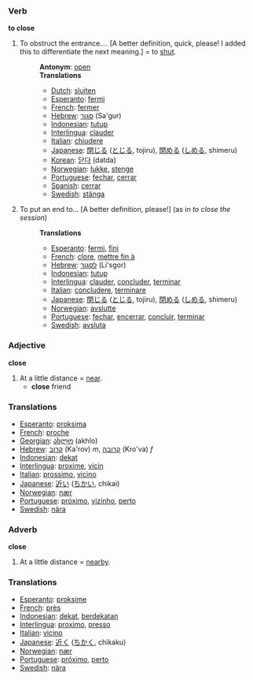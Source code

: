 === Verb ===
'''to close'''

#To obstruct the entrance.... [A better definition, quick, please! I added this to differentiate the next meaning.] = to [[shut]].
#:'''Antonym''': [[open]]
#:'''Translations'''
#:*[[Dutch]]: [[sluiten]]
#:*[[Esperanto]]: [[fermi]]
#:*[[French]]: [[fermer]]
#:*[[Hebrew]]: [[סגור]] (Sa'gur)
#:*[[Indonesian]]: [[tutup]]
#:*[[Interlingua]]: [[clauder]]
#:*[[Italian]]: [[chiudere]]
#:*[[Japanese]]: [[閉じる]] ([[とじる]], tojiru), [[閉める]] ([[しめる]], shimeru)
#:*[[Korean]]: [[닫다]] (datda)
#:*[[Norwegian]]: [[lukke]], [[stenge]]
#:*[[Portuguese]]: [[fechar]], [[cerrar]]
#:*[[Spanish]]: [[cerrar]]
#:*[[Swedish]]: [[stänga]]
#To put an end to... [A better definition, please!] (as in ''to close the session'')
#:'''Translations'''
#:*[[Esperanto]]: [[fermi]], [[fini]]
#:*[[French]]: [[clore]], [[mettre fin à]]
#:*[[Hebrew]]: [[לסגור]] (Li'sgor)
#:*[[Indonesian]]: [[tutup]]
#:*[[Interlingua]]: [[clauder]], [[concluder]], [[terminar]]
#:*[[Italian]]: [[concludere]], [[terminare]]
#:*[[Japanese]]: [[閉じる]] ([[とじる]], tojiru), [[閉める]] ([[しめる]], shimeru)
#:*[[Norwegian]]: [[avslutte]]
#:*[[Portuguese]]: [[fechar]], [[encerrar]], [[concluir]], [[terminar]]
#:*[[Swedish]]: [[avsluta]]

=== Adjective ===
'''close'''

#At a little distance = [[near]].
#* '''close''' friend

=== Translations ===
*[[Esperanto]]: [[proksima]]
*[[French]]: [[proche]]
*[[Georgian]]: [[ახლო]] (akhlo)
*[[Hebrew]]: [[קרוב]] (Ka'rov) ''m'', [[קרובה]] (Kro'va) ''f''
*[[Indonesian]]: [[dekat]]
*[[Interlingua]]: [[proxime]], [[vicin]]
*[[Italian]]: [[prossimo]], [[vicino]]
*[[Japanese]]: [[近い]] ([[ちかい]], chikai)
*[[Norwegian]]: [[nær]]
*[[Portuguese]]: [[próximo]], [[vizinho]], [[perto]]
*[[Swedish]]: [[nära]]

=== Adverb ===
'''close'''

#At a little distance = [[nearby]].

=== Translations ===
*[[Esperanto]]: [[proksime]]
*[[French]]: [[près]]
*[[Indonesian]]: [[dekat]], [[dekat|berdekatan]]
*[[Interlingua]]: [[proximo]], [[presso]]
*[[Italian]]: [[vicino]]
*[[Japanese]]: [[近く]] ([[ちかく]], chikaku)
*[[Norwegian]]: [[nær]]
*[[Portuguese]]: [[próximo]], [[perto]]
*[[Swedish]]: [[nära]]